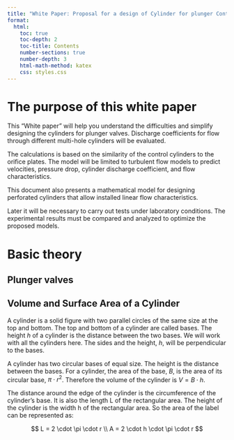 ```yaml
---
title: "White Paper: Proposal for a design of Cylinder for plunger Control Valves"
format:
  html:
    toc: true
    toc-depth: 2
    toc-title: Contents
    number-sections: true
    number-depth: 3
    html-math-method: katex
    css: styles.css
---
```


# The purpose of this white paper

This "White paper" will help you understand the difficulties and simplify designing the cylinders for plunger valves. Discharge coefficients for flow through different multi-hole cylinders will be evaluated.

The calculations is based on the similarity of the control cylinders to the orifice plates. The model will be limited to turbulent flow models to predict velocities, pressure drop, cylinder discharge coefficient, and flow characteristics.

This document also presents a mathematical model for designing perforated cylinders that allow installed linear flow characteristics.

Later it will be necessary to carry out tests under laboratory conditions. The experimental results must be compared and analyzed to optimize the proposed models.

# Basic theory

## Plunger valves


## Volume and Surface Area of a Cylinder

A cylinder is a solid figure with two parallel circles of the same size at the top and bottom. The top and bottom of a cylinder are called bases. The height $h$ of a cylinder is the distance between the two bases. We will work with all the cylinders here. The sides and the height, $h$, will be perpendicular to the bases.

A cylinder has two circular bases of equal size. The height is the distance between the bases. For a cylinder, the area of the base, $B$, is the area of its circular base, $\pi \cdot r^2$. Therefore the volume of the cylinder is $V = B \cdot h$.

The distance around the edge of the cylinder is the circumference of the cylinder's base. It is also the length L of the rectangular area. The height of the cylinder is the width h of the rectangular area. So the area of the label can be represented as:

$$
  L = 2 \cdot \pi \cdot r \\
  A = 2 \cdot h \cdot \pi \cdot r
$$
